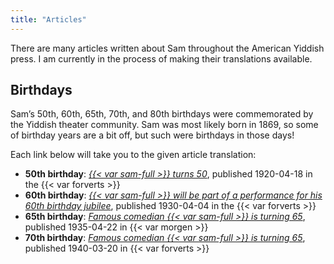 ```yaml
---
title: "Articles"
---
```


There are many articles written about Sam throughout the American Yiddish press. 
I am currently in the process of making their translations available.

## Birthdays

Sam's 50th, 60th, 65th, 70th, and 80th birthdays were commemorated by the Yiddish theater community. 
Sam was most likely born in 1869, so some of birthday years are a bit off, but such were birthdays in those days!

Each link below will take you to the given article translation:

* **50th birthday**: [_{{< var sam-full >}} turns 50_](./1920-04-18_50th-birthday.qmd), published 1920-04-18 in the {{< var forverts >}}
* **60th birthday**: [_{{< var sam-full >}} will be part of a performance for his 60th birthday jubilee_](./1930-04-04_60th-birthday.qmd), published 1930-04-04 in the {{< var forverts >}}
* **65th birthday**: [_Famous comedian {{< var sam-full >}} is turning 65_](1935-04-22_65th-birthday.qmd), published 1935-04-22 in {{< var morgen >}}
* **70th birthday**: [_Famous comedian {{< var sam-full >}} is turning 65_](1935-04-22_65th-birthday.qmd), published 1940-03-20 in {{< var forverts >}}
